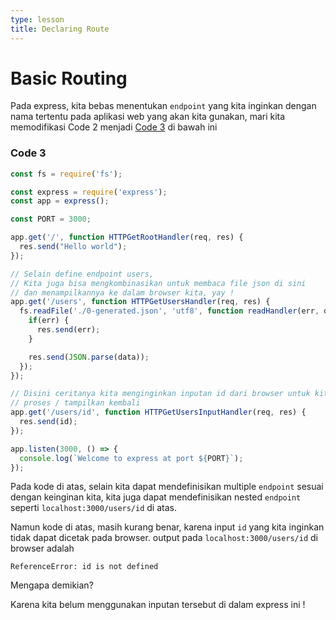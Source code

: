 ```yaml
---
type: lesson
title: Declaring Route
---
```


# Basic Routing
Pada express, kita bebas menentukan `endpoint` yang kita inginkan dengan nama 
tertentu pada aplikasi web yang akan kita gunakan, mari kita memodifikasi 
Code 2 menjadi [Code 3](#code-3) di bawah ini

### Code 3
```javascript
const fs = require('fs');

const express = require('express');
const app = express();

const PORT = 3000;

app.get('/', function HTTPGetRootHandler(req, res) {
  res.send("Hello world");
});

// Selain define endpoint users,
// Kita juga bisa mengkombinasikan untuk membaca file json di sini
// dan menampilkannya ke dalam browser kita, yay !
app.get('/users', function HTTPGetUsersHandler(req, res) {
  fs.readFile('./0-generated.json', 'utf8', function readHandler(err, data) {
    if(err) {
      res.send(err);
    }

    res.send(JSON.parse(data));
  });
});

// Disini ceritanya kita menginginkan inputan id dari browser untuk kita
// proses / tampilkan kembali
app.get('/users/id', function HTTPGetUsersInputHandler(req, res) {
  res.send(id);
});

app.listen(3000, () => {
  console.log(`Welcome to express at port ${PORT}`);
});
```

Pada kode di atas, selain kita dapat mendefinisikan multiple `endpoint` sesuai
dengan keinginan kita, kita juga dapat mendefinisikan nested `endpoint` seperti
`localhost:3000/users/id` di atas.

Namun kode di atas, masih kurang benar, karena input `id` yang kita inginkan 
tidak dapat dicetak pada browser. output pada `localhost:3000/users/id` di 
browser adalah
```
ReferenceError: id is not defined
```

Mengapa demikian?

Karena kita belum menggunakan inputan tersebut di dalam express ini !